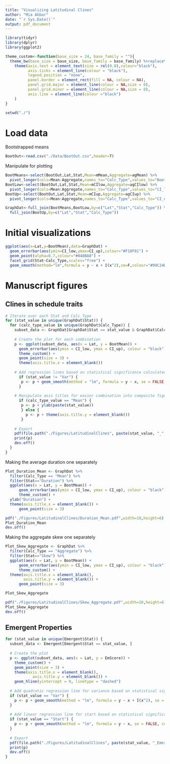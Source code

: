 ```yaml
---
title: "Visualizing Latitudinal Clines"
author: "Mia Akbar"
date: "`r Sys.Date()`"
output: pdf_document
---
```



```r
library(tidyr)
library(dplyr)
library(ggplot2)

theme_custom<-function(base_size = 24, base_family = ""){
  theme_bw(base_size = base_size, base_family = base_family) %+replace% 
    theme(axis.text = element_text(size = rel(0.8),colour="black"),
          axis.ticks = element_line(colour = "black"), 
          legend.position = "none",
          panel.border = element_rect(fill = NA, colour = NA), 
          panel.grid.major = element_line(colour = NA,size = 0), 
          panel.grid.minor = element_line(colour = NA,size = 0), 
          axis.line = element_line(colour ="black")
    )
}

setwd("./")
```

# Load data

Bootstrapped means

```r
BootOut<-read.csv("./Data/BootOut.csv",header=T)
```

Manipulate for plotting

```r
BootMeans<-select(BootOut,Lat,Stat,Mean=mMean,Aggregate=agMean) %>%
  pivot_longer(cols=Mean:Aggregate,names_to="Calc_Type",values_to="BootMean")
BootLow<-select(BootOut,Lat,Stat,Mean=mCIlow,Aggregate=agCIlow) %>%
  pivot_longer(cols=Mean:Aggregate,names_to="Calc_Type",values_to="CI_low")
BootUp<-select(BootOut,Lat,Stat,Mean=mCIup,Aggregate=agCIup) %>%
  pivot_longer(cols=Mean:Aggregate,names_to="Calc_Type",values_to="CI_up")

GraphDat<-full_join(BootMeans,BootLow,by=c("Lat","Stat","Calc_Type")) %>%
  full_join(BootUp,by=c("Lat","Stat","Calc_Type"))
```


# Initial visualizations

```r
ggplot(aes(x=Lat,y=BootMean),data=GraphDat) +
  geom_errorbar(aes(ymin=CI_low,ymax=CI_up),colour="#F18F01") + 
  geom_point(alpha=0.7,colour="#048BA8") + 
  facet_grid(Stat~Calc_Type,scales="free") + 
  geom_smooth(method="lm",formula = y ~ x + I(x^2),se=F,colour="#99C24D") 
```

# Manuscript figures

## Clines in schedule traits

```r
# Iterate over each Stat and Calc_Type
for (stat_value in unique(GraphDat$Stat)) {
  for (calc_type_value in unique(GraphDat$Calc_Type)) {
    subset_data <- GraphDat[GraphDat$Stat == stat_value & GraphDat$Calc_Type == calc_type_value, ]
    
    # Create the plot for each combination
    p <- ggplot(subset_data, aes(x = Lat, y = BootMean)) +
      geom_errorbar(aes(ymin = CI_low, ymax = CI_up), colour = "black") + 
      theme_custom() + 
      geom_point(size = 3) +
      theme(axis.title.x = element_blank())
    
    # Add regression lines based on statistical significance calculated in `Linear Models.rmd`
      if (stat_value != "Var") {
       p <- p + geom_smooth(method = "lm", formula = y ~ x, se = FALSE, colour = "red")
      } 
    
    # Manipulate axis titles for easier combination into composite figure in a word processor 
      if (calc_type_value == "Mean") {
       p <- p + ylab(paste(stat_value))
       } else { 
         p <- p + theme(axis.title.y = element_blank())
       } 
    
    # Export
    pdf(file.path("./Figures/LatitudinalClines", paste(stat_value, "_", calc_type_value, ".pdf", sep = "")), width = 10, height = 6)
    print(p)
    dev.off()
  }
}
```

Making the average duration one separately

```r
Plot_Duration_Mean <- GraphDat %>% 
  filter(Calc_Type == "Mean") %>% 
  filter(Stat=="Duration") %>% 
  ggplot(aes(x = Lat, y = BootMean)) +
      geom_errorbar(aes(ymin = CI_low, ymax = CI_up), colour = "black") + 
      theme_custom() + 
  ylab("Duration") +
  theme(axis.title.x = element_blank()) +
      geom_point(size = 3)

pdf("./Figures/LatitudinalClines/Duration_Mean.pdf",width=10,height=6)
Plot_Duration_Mean
dev.off()
```

Making the aggregate skew one separately 

```r
Plot_Skew_Aggregate <- GraphDat %>% 
  filter(Calc_Type == "Aggregate") %>% 
  filter(Stat=="Skew") %>% 
  ggplot(aes(x = Lat, y = BootMean)) +
      geom_errorbar(aes(ymin = CI_low, ymax = CI_up), colour = "black") + 
      theme_custom() + 
  theme(axis.title.x = element_blank(),
        axis.title.y = element_blank()) +
      geom_point(size = 3)

Plot_Skew_Aggregate

pdf("./Figures/LatitudinalClines/Skew_Aggregate.pdf",width=10,height=6)
Plot_Skew_Aggregate
dev.off()
```

## Emergent Properties

```r
for (stat_value in unique(Emergent$Stat)) {
  subset_data <- Emergent[Emergent$Stat == stat_value, ]
  
  # Create the plot
  p <- ggplot(subset_data, aes(x = Lat, y = EmScore)) +
    theme_custom() +
    geom_point(size = 3) +
    theme(axis.title.x = element_blank(),
            axis.title.y = element_blank()) +
    geom_hline(yintercept = 0, linetype = "dashed")
  
  # Add quadratic regression line for variance based on statistical significance calculated in `Linear Models.rmd`
  if (stat_value == "Var") {
    p <- p + geom_smooth(method = "lm", formula = y ~ x + I(x^2), se = FALSE, colour = "red")
  }
  
  # Add linear regression line for start based on statistical significance calculated in `Linear Models.rmd`
  if (stat_value == "Start") {
    p <- p + geom_smooth(method = "lm", formula = y ~ x, se = FALSE, colour = "red")
  }
  
  # Export 
  pdf(file.path("./Figures/LatitudinalClines", paste(stat_value, "_Emergent.pdf", sep = "")), width = 10, height = 6)
  print(p)
  dev.off()
}
```
